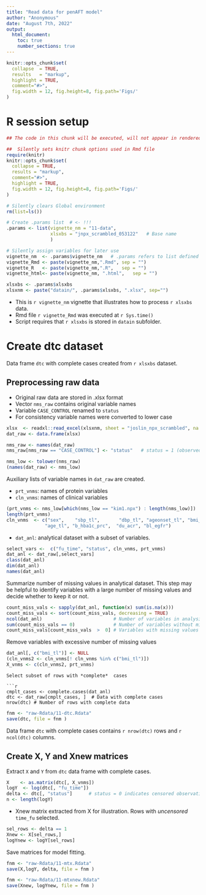 ```yaml
---
title: "Read data for penAFT model"
author: "Anonymous"
date: "August 7th, 2022"
output: 
  html_document:
    toc: true
    number_sections: true
---
```



```r
knitr::opts_chunk$set(
  collapse  = TRUE,
  results   = "markup",
  highlight = TRUE,
  comment="#>",
  fig.width = 12, fig.height=8, fig.path='Figs/'
)
```

# R session setup


```r
## The code in this chunk will be executed, will not appear in rendered .html file

##  Silently sets knitr chunk options used in Rmd file
require(knitr)
knitr::opts_chunk$set(
  collapse = TRUE,
  results = "markup",  
  comment="#>",
  highlight = TRUE,
  fig.width = 12, fig.height=8, fig.path='Figs/'
)

# Silently clears Global environment
rm(list=ls())

# Create .params list  # <- !!! 
.params <- list(vignette_nm = "11-data",
                xlsxbs = "jnpx_scrambled_053122"   # Base name
                ) 

# Silently assign variables for later use
vignette_nm  <- .params$vignette_nm   # .params refers to list defined above
vignette_Rmd <- paste(vignette_nm,".Rmd", sep = "")
vignette_R   <- paste(vignette_nm,".R",   sep = "")
vignette_html<- paste(vignette_nm, ".html",   sep = "")

xlsxbs <- .params$xlsxbs
xlsxnm <- paste("datain/", .params$xlsxbs, ".xlsx", sep="")
```


* This is `r vignette_nm` vignette that illustrates how to process  `r xlsxbs` data.
* Rmd file  `r vignette_Rmd` was executed at `r Sys.time()`
* Script requires that `r xlsxbs` is stored in `datain` subfolder.



# Create dtc dataset

Data frame `dtc` with complete cases created from `r xlsxbs` dataset.


##  Preprocessing raw data

* Original raw data are stored in .xlsx format
* Vector `nms_raw` contains original variable names
* Variable `CASE_CONTROL` renamed to `status`
* For consistency variable names were converted to lower case

```r

xlsx  <- readxl::read_excel(xlsxnm, sheet = "joslin_npx_scrambled", na = "", guess_max = 1000)
dat_raw <- data.frame(xlsx)

nms_raw <- names(dat_raw)
nms_raw[nms_raw == "CASE_CONTROL"] <- "status"   # status = 1 (observed follow-up time), status = 0 (censored follow-up time)

nms_low <- tolower(nms_raw)
(names(dat_raw) <- nms_low)
```

Auxiliary lists of variable names in `dat_raw` are created.

* `prt_vnms`: names of protein variables
* `cln_vnms`: names of clinical variables


```r
(prt_vnms <- nms_low[which(nms_low == "kim1.npx") : length(nms_low)])
length(prt_vnms)
cln_vnms  <- c("sex",    "sbp_tl",       "dbp_tl", "ageonset_tl", "bmi_tl",
              "age_tl", "b_hba1c_prc",  "du_acr", "bl_egfr")
```

* `dat_anl`: analytical dataset with a subset of variables.

```r
select_vars <-  c("fu_time", "status", cln_vnms, prt_vnms)
dat_anl <- dat_raw[,select_vars]
class(dat_anl)
dim(dat_anl)
names(dat_anl)
```

Summarize  number of missing values in analytical dataset. This step may be helpful to identify variables
with a large number of missing values and decide whether to keep it or not.   

```r
count_miss_vals <- sapply(dat_anl, function(x) sum(is.na(x)))
count_miss_vals <- sort(count_miss_vals, decreasing = TRUE) 
ncol(dat_anl)                          # Number of variables in analysis
sum(count_miss_vals == 0)              # Number of variables without missing values  
count_miss_vals[count_miss_vals  >  0] # Variables with missing values
```

Remove variables with excessive number of missing values

```r
dat_anl[, c("bmi_tl")] <- NULL
(cln_vnms2 <- cln_vnms[! cln_vnms %in% c("bmi_tl")]) 
X_vnms <- c(cln_vnms2, prt_vnms)
```

``` 
Select subset of rows with *complete*  cases

```r

cmplt_cases <- complete.cases(dat_anl)
dtc <- dat_raw[cmplt_cases, ]  # Data with complete cases
nrow(dtc) # Number of rows with complete data
```

```r
fnm <- "raw-Rdata/11-dtc.Rdata"
save(dtc, file = fnm )
```

Data frame `dtc` with complete cases contains `r nrow(dtc)` rows  and `r ncol(dtc)` columns. 

## Create X, Y and Xnew matrices


Extract `X` and `Y` from `dtc` data frame with complete cases.

```r
X    <- as.matrix(dtc[, X_vnms]) 
logY  <- log(dtc[, "fu_time"]) 
delta <- dtc[, "status"]      # status = 0 indicates censored observation 
n <- length(logY)
```

* Xnew matrix extracted from X for illustration. Rows with _uncensored_ `time_fu` selected.


```r
sel_rows <- delta == 1
Xnew <- X[sel_rows,]
logYnew <- logY[sel_rows] 
```

Save matrices for model fitting.

```r
fnm <- "raw-Rdata/11-mtx.Rdata"
save(X,logY, delta, file = fnm )

fnm <- "raw-Rdata/11-mtxnew.Rdata"
save(Xnew, logYnew, file = fnm )
```



